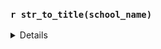 
### `r str_to_title(school_name)` 

<details>

::: panel-tabset

### 0-3 Years

::: panel-tabset
###### Counts
```r
count_tbl[["0-3 years"]] %>% kable()
```

###### Percentage
```r
percent_tbl[["0-3 years"]] %>% kable()
```

###### Graph
```r
graphs[["0-3 years"]]
```
::: 

### 4-5 Years

::: panel-tabset
###### Counts
```r
count_tbl[["4-5 years"]] %>% kable()
```

###### Percentage
```r
percent_tbl[["4-5 years"]] %>% kable()
```

###### Graph
```r
graphs[["4-5 years"]]
```

::: 

### 6-10 Years

::: panel-tabset
###### Counts
```r
count_tbl[["6-10 years"]] %>% kable()
```

###### Percentage
```r
percent_tbl[["6-10 years"]] %>% kable()
```

###### Graph
```r
graphs[["6-10 years"]]
```


::: 

### 11-15 Years

::: panel-tabset
###### Counts
```r
count_tbl[["11-15 years"]] %>% kable()
```

###### Percentage
```r
percent_tbl[["11-15 years"]] %>% kable()
```

###### Graph
```r
graphs[["11-15 years"]]
```

::: 

### 15+ Years

::: panel-tabset
###### Counts
```r
count_tbl[["15+ years"]] %>% kable()
```

###### Percentage
```r
percent_tbl[["15+ years"]] %>% kable()
```

###### Graph
```r
graphs[["15+ years"]]
```


::: 


:::

</details>